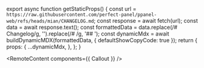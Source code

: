 
export async function getStaticProps() {
  const url = `https://raw.githubusercontent.com/perfect-panel/ppanel-web/refs/heads/mian/CHANGELOG.md`;
  const response = await fetch(url);
  const data = await response.text();
  const formattedData = data.replace(/# Changelog/g, '').replace(/# /g, '## ');
  const dynamicMdx = await buildDynamicMDX(formattedData, { defaultShowCopyCode: true });
  return {
    props: {
      ...dynamicMdx,
    },
  };
}

<RemoteContent components={{ Callout }} />
